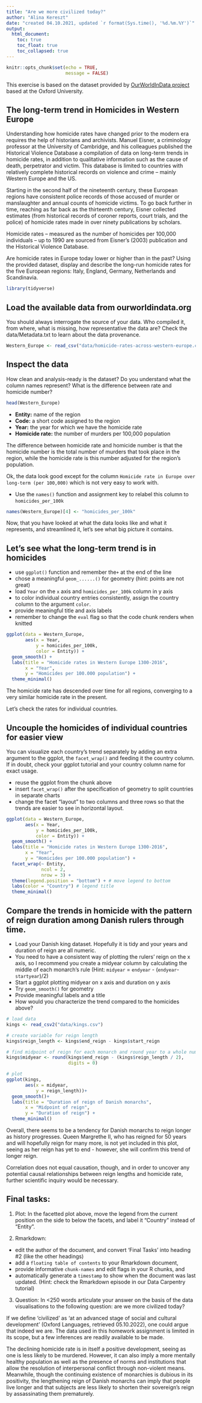 ```yaml
---
title: "Are we more civilized today?"
author: "Alina Kereszt"
date: "created 04.10.2021, updated `r format(Sys.time(), '%d.%m.%Y')`"
output: 
  html_document:
    toc: true
    toc_float: true
    toc_collapsed: true
---
```


```r
knitr::opts_chunk$set(echo = TRUE,
                      message = FALSE)
```
This exercise is based on the dataset provided by [OurWorldInData project](https://ourworldindata.org/homicides) based at the Oxford University.

## The long-term trend in Homicides in Western Europe

Understanding how homicide rates have changed prior to the modern era requires the help of historians and archivists. Manuel Eisner, a criminology professor at the University of Cambridge, and his colleagues published the Historical Violence Database \href{https://cjrc.osu.edu/research/interdisciplinary/hvd}: a compilation of data on long-term trends in homicide rates, in addition to qualitative information such as the cause of death, perpetrator and victim. This database is limited to countries with relatively complete historical records on violence and crime – mainly Western Europe and the US.

Starting in the second half of the nineteenth century, these European regions have consistent police records of those accused of murder or manslaughter and annual counts of homicide victims. To go back further in time, reaching as far back as the thirteenth century, Eisner collected estimates (from historical records of coroner reports, court trials, and the police) of homicide rates made in over ninety publications by scholars.

Homicide rates – measured as the number of homicides per 100,000 individuals – up to 1990 are sourced from Eisner’s (2003) publication and the Historical Violence Database. 

Are homicide rates in Europe today lower or higher than in the past? Using the provided dataset, display and describe the long-run homicide rates for the five European regions: Italy, England, Germany, Netherlands and Scandinavia.

```r
library(tidyverse)
```

## Load the available data from ourworldindata.org

You should always interrogate the source of your data. Who compiled it, from where, what is missing, how representative the data are? Check the data/Metadata.txt to learn about the data provenance.

```r
Western_Europe <- read_csv("data/homicide-rates-across-western-europe.csv")
```

## Inspect the data

How clean and analysis-ready is the dataset? Do you understand what the column names represent? What is the difference between rate and homicide number?

```r
head(Western_Europe)
```

- **Entity:** name of the region
- **Code:** a short code assigned to the region
- **Year:** the year for which we have the homicide rate
- **Homicide rate:** the number of murders per 100,000 population

The difference between homicide rate and homicide number is that the homicide number is the total number of murders that took place in the region, while the homicide rate is this number adjusted for the region's population.

Ok, the data look good except for the column `Homicide rate in Europe over long-term (per 100,000)` which is not very easy to work with.

- Use the `names()` function and assignment key to relabel this column to `homicides_per_100k` 

```r
names(Western_Europe)[4] <- "homicides_per_100k"
```

Now, that you have looked at what the data looks like and what it represents, and streamlined it, let's see what big picture it contains.

## Let's see what the long-term trend is in homicides

- use `ggplot()` function and remember the`+` at the end of the line
- chose a meaningful `geom_......()`  for geometry (hint: points are not great)
- load `Year` on the `x` axis and `homicides_per_100k` column in y axis
- to color individual country entries consistently, assign the country column to the argument `color`.
- provide meaningful title and axis labels
- remember to change the `eval` flag so that the code chunk renders when knitted 

```r
ggplot(data = Western_Europe,
       aes(x = Year,
           y = homicides_per_100k,
           color = Entity)) + 
  geom_smooth() +
  labs(title = "Homicide rates in Western Europe 1300-2016",
       x = "Year",
       y = "Homicides per 100.000 population") +
  theme_minimal()
```

The homicide rate has descended over time for all regions, converging to a very similar homicide rate in the present.

Let's check the rates for individual countries.

## Uncouple the homicides of individual countries for easier view

You can visualize each country's trend separately by adding an extra argument to the ggplot, the `facet_wrap()` and feeding it the country column. If in doubt, check your ggplot tutorial and your country column name for exact usage.

- reuse the ggplot from the chunk above
- insert `facet_wrap()` after the specification of geometry to split countries in separate charts
- change the facet "layout" to two columns and three rows so that the trends are easier to see in horizontal layout. 


```r
ggplot(data = Western_Europe,
       aes(x = Year,
           y = homicides_per_100k,
           color = Entity)) + 
  geom_smooth() +
  labs(title = "Homicide rates in Western Europe 1300-2016",
       x = "Year",
       y = "Homicides per 100.000 population") +
  facet_wrap(~ Entity,
             ncol = 2,
             nrow = 3) +
  theme(legend.position = "bottom") + # move legend to bottom
  labs(color = "Country") # legend title
  theme_minimal()

```

## Compare the trends in homicide with the pattern of reign duration among Danish rulers through time.

- Load your Danish king dataset. Hopefully it is tidy and your years and duration of reign are all numeric.
- You need to have a consistent way of plotting the rulers' reign on the x axis, so I recommend you create a midyear column by calculating the middle of each monarch's rule (Hint: `midyear` = `endyear` - (`endyear`-`startyear`)/2)
- Start a ggplot plotting midyear on x axis and duration on y axis
- Try `geom_smooth()` for geometry 
- Provide meaningful labels and a title
- How would you characterize the trend compared to the homicides above?

```r
# load data
kings <- read_csv2("data/kings.csv")

# create variable for reign length
kings$reign_length <- kings$end_reign - kings$start_reign

# find midpoint of reign for each monarch and round year to a whole number
kings$midyear <- round(kings$end_reign - (kings$reign_length / 2), 
                       digits = 0)

# plot
ggplot(kings, 
       aes(x = midyear, 
           y = reign_length))+
  geom_smooth()+
  labs(title = "Duration of reign of Danish monarchs",
       x = "Midpoint of reign",
       y = "Duration of reign") +
  theme_minimal()
```

Overall, there seems to be a tendency for Danish monarchs to reign longer as history progresses. Queen Margrethe II, who has reigned for 50 years and will hopefully reign for many more, is not yet included in this plot, seeing as her reign has yet to end - however, she will confirm this trend of longer reign. 

Correlation does not equal causation, though, and in order to uncover any potential causal relationships between reign lengths and homicide rate, further scientific inquiry would be necessary.

## Final tasks:

1) Plot: In the facetted plot above, move the legend from the current position on the side to below the facets, and label it "Country" instead of "Entity".

2) Rmarkdown: 

  - edit the author of the document, and convert 'Final Tasks' into heading #2 (like the other headings) 
  - add a `floating table of contents` to your Rmarkdown document, 
  - provide informative `chunk-names` and edit flags in your R chunks, and
  - automatically generate a `timestamp` to show when the document was last updated. (Hint: check the Rmarkdown episode in our Data Carpentry tutorial)

3) Question: In <250 words articulate your answer on the basis of the data visualisations to the following question: are we more civilized today?

If we define 'civilized' as 'at an advanced stage of social and cultural development' (Oxford Languages, retrieved 05.10.2022), one could argue that indeed we are. The data used in this homework assignment is limited in its scope, but a few inferences are readily available to be made. 

The declining homicide rate is in itself a positive development, seeing as one is less likely to be murdered. However, it can also imply a more mentally healthy population as well as the presence of norms and institutions that allow the resolution of interpersonal conflict through non-violent means. Meanwhile, though the continuing existence of monarchies is dubious in its positivity, the lengthening reign of Danish monarchs can imply that people live longer and that subjects are less likely to shorten their sovereign's reign by assassinating them prematurely.
